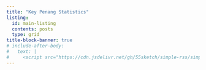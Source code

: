 ```yaml
---
title: "Key Penang Statistics"
listing:
  id: main-listing
  contents: posts
  type: grid
title-block-banner: true
# include-after-body: 
#   text: |
#     <script src="https://cdn.jsdelivr.net/gh/55sketch/simple-rss/simple-rss.js"></script>
---
```


::: {#main-listing}
:::

<!-- <div  -->
<!--     data-rss-feed="http://binonabin.tumblr.com/rss"  -->
<!--     data-rss-link-titles="true"  -->
<!--     data-rss-title-wrapper="h3"  -->
<!--     data-rss-max="3"> -->
<!-- </div> -->
